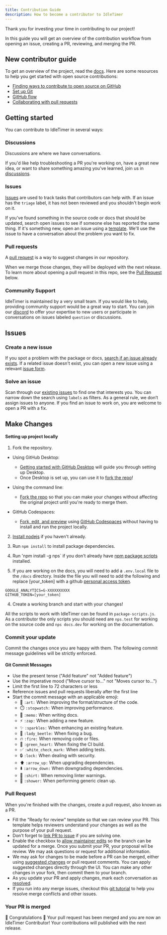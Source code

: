 ```yaml
---
title: Contribution Guide
description: How to become a contributor to IdleTimer
---
```


Thank you for investing your time in contributing to our project!

In this guide you will get an overview of the contribution workflow from opening an issue, creating a PR, reviewing, and merging the PR.

## New contributor guide

To get an overview of the project, read the [docs](https://idletimer.dev/docs). Here are some resources to help you get started with open source contributions:

- [Finding ways to contribute to open source on GitHub](https://docs.github.com/en/get-started/exploring-projects-on-github/finding-ways-to-contribute-to-open-source-on-github)
- [Set up Git](https://docs.github.com/en/get-started/quickstart/set-up-git)
- [GitHub flow](https://docs.github.com/en/get-started/quickstart/github-flow)
- [Collaborating with pull requests](https://docs.github.com/en/github/collaborating-with-pull-requests)

## Getting started

You can contribute to IdleTimer in several ways:

### Discussions
Discussions are where we have conversations.

If you'd like help troubleshooting a PR you're working on, have a great new idea, or want to share something amazing you've learned, join us in [discussions](https://github.com/supremetechnopriest/react-idle-timer/discussions).

### Issues
[Issues](https://docs.github.com/en/github/managing-your-work-on-github/about-issues) are used to track tasks that contributors can help with. If an issue has the `triage` label, it has not been reviewed and you shouldn't begin work on it.

If you've found something in the source code or docs that should be updated, search open issues to see if someone else has reported the same thing. If it's something new, open an issue using a [template](https://github.com/supremetechnopriest/react-idle-timer/issues/new/choose). We'll use the issue to have a conversation about the problem you want to fix.

### Pull requests
A [pull request](https://docs.github.com/en/github/collaborating-with-issues-and-pull-requests/about-pull-requests) is a way to suggest changes in our repository.

When we merge those changes, they will be deployed with the next release. To learn more about opening a pull request in this repo, see the [Pull Request](#pull-request) below.

### Community Support
IdleTimer is maintained by a very small team. If you would like to help, providing
community support would be a great way to start. You can join our [discord](https://discord.gg/YPuxNdWA4D) to 
offer your expertise to new users or participate in conversations on issues labeled 
`question` or discussions.

## Issues

### Create a new issue

If you spot a problem with the package or docs, [search if an issue already exists](https://docs.github.com/en/github/searching-for-information-on-github/searching-on-github/searching-issues-and-pull-requests#search-by-the-title-body-or-comments). If a related issue doesn't exist, you can open a new issue using a relevant [issue form](https://github.com/supremetechnopriest/react-idle-timer/issues/new/choose). 

### Solve an issue

Scan through our [existing issues](https://github.com/supremetechnopriest/react-idle-timer/issues) to find one that interests you. You can narrow down the search using `labels` as filters. As a general rule, we don’t assign issues to anyone. If you find an issue to work on, you are welcome to open a PR with a fix.

## Make Changes

#### Setting up project locally

1. Fork the repository.
- Using GitHub Desktop:
  - [Getting started with GitHub Desktop](https://docs.github.com/en/desktop/installing-and-configuring-github-desktop/getting-started-with-github-desktop) will guide you through setting up Desktop.
  - Once Desktop is set up, you can use it to [fork the repo](https://docs.github.com/en/desktop/contributing-and-collaborating-using-github-desktop/cloning-and-forking-repositories-from-github-desktop)!

- Using the command line:
  - [Fork the repo](https://docs.github.com/en/github/getting-started-with-github/fork-a-repo#fork-an-example-repository) so that you can make your changes without affecting the original project until you're ready to merge them.

- GitHub Codespaces:
  - [Fork, edit, and preview](https://docs.github.com/en/free-pro-team@latest/github/developing-online-with-codespaces/creating-a-codespace) using [GitHub Codespaces](https://github.com/features/codespaces) without having to install and run the project locally.

2. [Install nodejs](https://nodejs.org/en/download/) if you haven't already.

3. Run `npm install` to install package dependencies.

4. Run 'npm install -g nps` if you don't already have [npm package scripts](https://www.npmjs.com/package/nps) installed.

4. If you are working on the docs, you will need to add a `.env.local` file to the `/docs` directory. Inside the file you will need to add the following and replace [your_token] with a github [personal access token](https://docs.github.com/en/authentication/keeping-your-account-and-data-secure/creating-a-personal-access-token).

```
GOOGLE_ANALYTICS=G-XXXXXXXXXX
GITHUB_TOKEN=[your_token]
```

4. Create a working branch and start with your changes!

All the scripts to work with IdleTimer can be found in `package-scripts.js`. As a contributor the only scripts you should need are `nps.test` for working on the source code and `nps docs.dev` for working on the documentation. 

### Commit your update

Commit the changes once you are happy with them. The following commit message guidelines will be strictly enforced.

#### Git Commit Messages

- Use the present tense ("Add feature" not "Added feature")
- Use the imperative mood ("Move cursor to..." not "Moves cursor to...")
- Limit the first line to 72 characters or less
- Reference issues and pull requests liberally after the first line
- Start the commit message with an applicable emoji:
  - :art: `:art:` When improving the format/structure of the code.
  - :stopwatch: `:stopwatch:` When improving performance.
  - :memo: `:memo:` When writing docs.
  - :zap: `:zap:` When adding a new feature.
  - :sparkles: `:sparkles:` When enhancing an existing feature.
  - :lady_beetle: `:lady_beetle:` When fixing a bug.
  - :fire: `:fire:` When removing code or files.
  - :green_heart: `:green_heart:` When fixing the CI build.
  - :white_check_mark: `:white_check_mark:` When adding tests.
  - :lock: `:lock:` When dealing with security.
  - :arrow_up: `:arrow_up:` When upgrading dependencies.
  - :arrow_down: `:arrow_down:` When downgrading dependencies.
  - :shirt: `:shirt:` When removing linter warnings.
  - :shower: `:shower:` When performing generic clean up.

### Pull Request

When you're finished with the changes, create a pull request, also known as a PR.
- Fill the "Ready for review" template so that we can review your PR. This template helps reviewers understand your changes as well as the purpose of your pull request. 
- Don't forget to [link PR to issue](https://docs.github.com/en/issues/tracking-your-work-with-issues/linking-a-pull-request-to-an-issue) if you are solving one.
- Enable the checkbox to [allow maintainer edits](https://docs.github.com/en/github/collaborating-with-issues-and-pull-requests/allowing-changes-to-a-pull-request-branch-created-from-a-fork) so the branch can be updated for a merge.
Once you submit your PR, your proposal wil be review. We may ask questions or request for additional information.
- We may ask for changes to be made before a PR can be merged, either using [suggested changes](https://docs.github.com/en/github/collaborating-with-issues-and-pull-requests/incorporating-feedback-in-your-pull-request) or pull request comments. You can apply suggested changes directly through the UI. You can make any other changes in your fork, then commit them to your branch.
- As you update your PR and apply changes, mark each conversation as [resolved](https://docs.github.com/en/github/collaborating-with-issues-and-pull-requests/commenting-on-a-pull-request#resolving-conversations).
- If you run into any merge issues, checkout this [git tutorial](https://lab.github.com/githubtraining/managing-merge-conflicts) to help you resolve merge conflicts and other issues.

### Your PR is merged

:tada: Congratulations :tada: Your pull request has been merged and you are now 
an IdleTimer Contributor! Your contributions will published with the next release.
